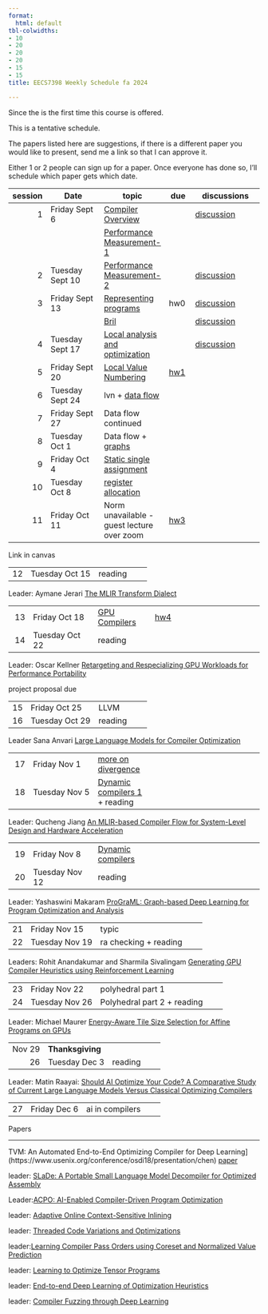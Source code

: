 ```yaml
---
format:
  html: default
tbl-colwidths:
- 10
- 20
- 20
- 20
- 15
- 15
title: EECS7398 Weekly Schedule fa 2024

---
```




Since the is the first time this course is offered.

This is a tentative schedule.

The papers listed here are suggestions, if there is a different paper you would like to present, send me a link so that I can approve it.  

Either 1 or 2 people can sign up for a paper.  Once everyone has done so, I'll schedule which paper gets which date.


| session | Date    | topic  | due | discussions|
|--:|---------|--------| ----| -----------|
1|  Friday Sept 6    | [Compiler Overview](lectures/010_compiler_overview.qmd)              | |  [discussion](https://github.com/normrubin/normrubin.github.io/discussions/70)
| | | [Performance Measurement-1](lectures/01a1_performance_measurement.qmd)  | | 
2| Tuesday Sept 10   | [Performance Measurement-2](lectures/01a2_performance_measurement.qmd)  | | [discussion](https://github.com/normrubin/normrubin.github.io/discussions/71)
3| Friday Sept 13    |[Representing programs](lectures/02a_representation.qmd)| hw0 | [discussion](https://github.com/normrubin/normrubin.github.io/discussions/72)
 |    || [Bril](lectures/02b_bril.qmd)| |[discussion](https://github.com/normrubin/normrubin.github.io/discussions/73)
4  | Tuesday Sept 17   | [Local analysis and optimization](lectures/03_local.qmd)  | | [discussion](https://github.com/normrubin/normrubin.github.io/discussions/74)
5| Friday Sept 20|[Local Value Numbering](lectures/03b_local_value_numbering.qmd) |[hw1](homework/1.hw.qmd)|
6| Tuesday Sept 24   |  lvn + [data flow](lectures/04_data_flow.qmd)  |  | 
7| Friday Sept 27   | Data flow  continued   | 
8| Tuesday Oct 1 |  Data flow  + [graphs](lectures/05_global.qmd) |
9| Friday Oct 4 | [Static single assignment](lectures/06_ssa.qmd)
10|Tuesday Oct 8 | [register allocation](lectures/register_allocation.qmd)
11|Friday Oct 11  | Norm unavailable - guest lecture over zoom |  [hw3](homework/3_hw.qmd)

Link in canvas 



| |  |  |  | |
|--:|---------|--------| ----| -----------|
12| Tuesday Oct 15  | reading | | 

Leader: Aymane Jerari [The MLIR Transform Dialect](https://arxiv.org/abs/2002.11054)

| |  |  |  | |
|--:|---------|--------| ----| -----------|
13|  Friday Oct 18 |  [GPU Compilers](lectures/14_gpu_compilers.qmd) | [hw4](homework/4_hw.qmd) ||
14| Tuesday Oct 22   |reading  |

Leader: Oscar Kellner [Retargeting and Respecializing GPU Workloads for Performance 
Portability](https://ieeexplore.ieee.org/document/10444828)

project proposal due 

| |  |  |  | |
|--:|---------|--------| ----| -----------|
15| Friday Oct 25   |LLVM  | |
16 | Tuesday Oct 29   |reading  | |

Leader Sana Anvari [Large Language Models for Compiler Optimization](https://ar5iv.labs.arxiv.org/html/2309.07062)

| |  |  |  | |
|--:|---------|--------| ----| -----------|
17| Friday Nov 1| [more on divergence](lectures/diverg.qmd)    |
18| Tuesday Nov 5   |[Dynamic compilers 1 ](lectures/13_dynamic_compilers.qmd) + reading

Leader: Qucheng Jiang [An MLIR-based Compiler Flow for System-Level Design and Hardware Acceleration](https://dl.acm.org/doi/abs/10.1145/3508352.3549424)

| |  |  |  | |
|--:|---------|--------| ----| -----------|
19| Friday Nov 8   | [Dynamic compilers ](lectures/13_dynamic_compilers.qmd)  | | 
20| Tuesday Nov 12 | reading    |

Leader: Yashaswini Makaram [ProGraML: Graph-based Deep Learning for Program Optimization and Analysis](https://arxiv.org/abs/2003.10536)

| |  |  |  | |
|--:|---------|--------| ----| -----------|
21| Friday Nov 15    |  typic   | | 
22| Tuesday Nov 19    | ra checking + reading   | | | 

Leaders: Rohit Anandakumar  and Sharmila Sivalingam [Generating GPU Compiler Heuristics using Reinforcement Learning](https://arxiv.org/abs/2111.12055)



| |  |  |  | |
|--:|---------|--------| ----| -----------|
23| Friday Nov 22    | polyhedral part 1  | | 
24|Tuesday Nov 26    |  Polyhedral part 2  + reading   | | 

Leader: Michael Maurer [Energy-Aware Tile Size Selection for Affine Programs on GPUs](https://malithjayaweera.com/wp-content/uploads/2024/01/CGO24_eatss_PREPRINT.pdf)

| |  |  |  | |
|--:|---------|--------| ----| -----------|
|Nov 29 | **Thanksgiving** | 
26| Tuesday Dec 3     | reading


Leader: Matin Raayai: [Should AI Optimize Your Code? A Comparative Study of Current Large Language Models Versus Classical Optimizing Compilers](https://arxiv.org/html/2406.12146v1)

| |  |  |  | |
|--:|---------|--------| ----| -----------|
27| Friday Dec 6     | ai in compilers  | 



Papers 






------------------

TVM: An Automated End-to-End Optimizing Compiler for Deep Learning](https://www.usenix.org/conference/osdi18/presentation/chen)
[paper](/https://www.usenix.org/system/files/osdi18-chen.pdf)

leader: [SLaDe: A Portable Small Language Model Decompiler for Optimized Assembly](https://arxiv.org/abs/2305.12520)


Leader:[ACPO: AI-Enabled Compiler-Driven Program Optimization](https://ar5iv.labs.arxiv.org/html/2312.09982)


leader: [Adaptive Online Context-Sensitive Inlining](https://ieeexplore.ieee.org/stamp/stamp.jsp?tp=&arnumber=1191550)


leader: [Threaded Code Variations and Optimizations](https://citeseerx.ist.psu.edu/document?repid=rep1&type=pdf&doi=e1e1a8622dc562e7f42d98b59f67de6949e2539e)



leader:[Learning Compiler Pass Orders using Coreset and Normalized Value Prediction](https://ar5iv.labs.arxiv.org/html/2301.05104v1)


leader: [Learning to Optimize Tensor Programs](https://arxiv.org/abs/1805.08166)

leader: [End-to-end Deep Learning of Optimization Heuristics](https://chriscummins.cc/pub/2017-pact.pdf)

leader: [Compiler Fuzzing through Deep Learning](https://chriscummins.cc/pub/2018-issta.pdf)



